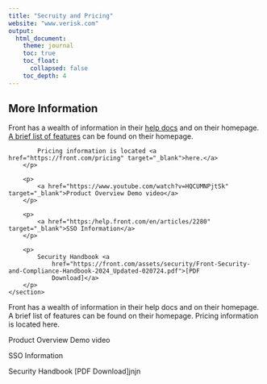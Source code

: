 ```yaml
---
title: "Secruity and Pricing"
website: "www.verisk.com"
output: 
  html_document:
    theme: journal
    toc: true
    toc_float:
      collapsed: false
    toc_depth: 4
---
```


<section>
		<h2>More Information</h2>
		<p>Front has a wealth of information in their <a href="https://front.com/resources" target="_blank">help
				docs</a> and on their homepage. <a href="https://front.com/product" target="_blank">A brief list of
				features</a> can be found on their homepage.

			Pricing information is located <a href="https://front.com/pricing" target="_blank">here.</a>
		</p>

		<p>
			<a href="https://www.youtube.com/watch?v=HQCUMNPjtSk" target="_blank">Product Overview Demo video</a>
		</p>

		<p>
			<a href="https:/help.front.com/en/articles/2280" target="_blank">SSO Information</a>
		</p>

		<p>
			Security Handbook <a
				href="https://front.com/assets/security/Front-Security-and-Compliance-Handbook-2024_Updated-020724.pdf">[PDF
				Download]</a>
		</p>
	</section>

Front has a wealth of information in their help docs and on their homepage. A brief list of features can be found on their homepage. Pricing information is located here.

Product Overview Demo video

SSO Information

Security Handbook [PDF Download]jnjn